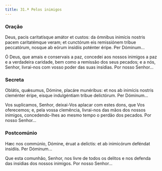 ```yaml
---
title: 31.ª Pelos inimigos
---
```


### Oração

<div class="side-by-side not-content">

Deus, pacis caritatísque amátor et custos: da ómnibus inimícis nostris pacem
    caritatémque veram; et cunctórum eis remissiónem tríbue peccatórum, nosque
    ab eórum insídiis poténter éripe. Per Dóminum...

Ó Deus, que amais e conservais a paz, concedei aos nossos inimigos a paz e a
    verdadeira caridade, bem como a remissão dos seus pecados; e a nós, Senhor,
    livrai-nos com vosso poder das suas insídias. Por nosso Senhor...

</div>

### Secreta

<div class="side-by-side not-content">

Oblátis, quǽsumus, Dómine, placáre munéribus: et nos ab inimícis nostris
    cleménter éripe, eisque indulgéntiam tríbue delictórum. Per Dóminum...

Vos suplicamos, Senhor, deixai-Vos aplacar com estes dons, que Vos
    oferecemos; e, pela vossa clemência, livrai-nos das mãos dos nossos
    inimigos, concedendo-lhes ao mesmo tempo o perdão dos pecados. Por nosso
    Senhor...

</div>

### Postcomúnio

<div class="side-by-side not-content">

Hæc nos commúnio, Dómine, éruat a delíctis: et ab inimicórum deféndat
    insídiis. Per Dóminum...

Que esta comunhão, Senhor, nos livre de todos os delitos e nos defenda das
    insídias dos nossos inimigos. Por nosso Senhor...

</div>
